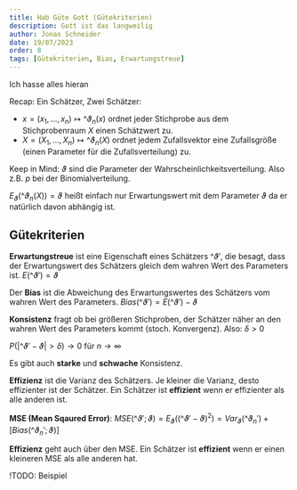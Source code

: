 ```yaml
---
title: Hab Güte Gott (Gütekriterien)
description: Gott ist das langweilig
author: Jonas Schneider
date: 19/07/2023
order: 8
tags: [Gütekriterien, Bias, Erwartungstreue]
---
```


Ich hasse alles hieran

Recap: Ein Schätzer, Zwei Schätzer:
- $x = (x_1, ..., x_n) \mapsto \^{\vartheta}_n(x)$ ordnet jeder Stichprobe aus dem Stichprobenraum $X$ einen Schätzwert zu.
- $X = (X_1, ..., X_n) \mapsto \^{\vartheta}_n(X)$ ordnet jedem Zufallsvektor eine Zufallsgröße (einen Parameter für die Zufallsverteilung) zu.

Keep in Mind: $\vartheta$ sind die Parameter der Wahrscheinlichkeitsverteilung. Also z.B. $p$ bei der Binomialverteilung.

$E_{\vartheta}(\^{\vartheta}_n(X)) = \vartheta$ heißt einfach nur Erwartungswert mit dem Parameter $\vartheta$ da er natürlich davon abhängig ist. 

## Gütekriterien

  **Erwartungstreue** ist eine Eigenschaft eines Schätzers $\^{\vartheta}'$, die besagt, dass der Erwartungswert des Schätzers gleich dem wahren Wert des Parameters ist.
  $E(\^{\vartheta}') = \vartheta$

  Der **Bias** ist die Abweichung des Erwartungswertes des Schätzers vom wahren Wert des Parameters.
  $Bias(\^{\vartheta}') = E(\^{\vartheta}') - \vartheta$

  **Konsistenz** fragt ob bei größeren Stichproben, der Schätzer näher an den wahren Wert des Parameters kommt (stoch. Konvergenz). Also: $\delta > 0$
  
  $P(|\^{\vartheta}' - \vartheta| > \delta) \rightarrow 0$ für $n \rightarrow \infty$

  Es gibt auch **starke** und **schwache** Konsistenz.

  **Effizienz** ist die Varianz des Schätzers. Je kleiner die Varianz, desto effizienter ist der Schätzer. Ein Schätzer ist **effizient** wenn er effizienter als alle anderen ist.

  **MSE (Mean Sqaured Error)**: $MSE(\^{\vartheta}'; \vartheta) = E_{\vartheta}((\^{\vartheta}' - \vartheta)^2) = Var_\vartheta(\^{\vartheta}_n') + [Bias(\^{\vartheta}_n'; \vartheta)]$

  **Effizienz** geht auch über den MSE. Ein Schätzer ist **effizient** wenn er einen kleineren MSE als alle anderen hat.

  
  !TODO: Beispiel


